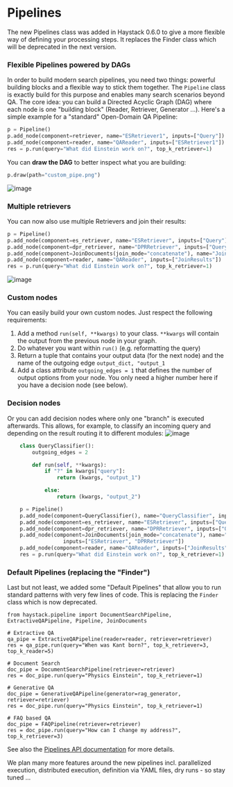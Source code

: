 # Pipelines

<div className="max-w-xl bg-yellow-light-theme border-l-8 border-yellow-dark-theme px-6 pt-6 pb-4 my-4 rounded-md dark:bg-yellow-900">

The new Pipelines class was added in Haystack 0.6.0 to give a more flexible way of defining your processing steps.
It replaces the Finder class which will be deprecated in the next version.

</div>

<div style={{ marginBottom: "3rem" }} />

### Flexible Pipelines powered by DAGs

In order to build modern search pipelines, you need two things: powerful building blocks and a flexible way to stick them together.
The `Pipeline` class is exactly build for this purpose and enables many search scenarios beyond QA. The core idea: you can build a Directed Acyclic Graph (DAG) where each node is one "building block" (Reader, Retriever, Generator ...). Here's a simple example for a "standard" Open-Domain QA Pipeline:

```python
p = Pipeline()
p.add_node(component=retriever, name="ESRetriever1", inputs=["Query"])
p.add_node(component=reader, name="QAReader", inputs=["ESRetriever1"])
res = p.run(query="What did Einstein work on?", top_k_retriever=1)

```

You can **draw the DAG** to better inspect what you are building:

```python
p.draw(path="custom_pipe.png")
```

![image](https://user-images.githubusercontent.com/1563902/102451716-54813700-4039-11eb-881e-f3c01b47ca15.png)

<div style={{ marginBottom: "3rem" }} />

### Multiple retrievers

You can now also use multiple Retrievers and join their results:

```python
p = Pipeline()
p.add_node(component=es_retriever, name="ESRetriever", inputs=["Query"])
p.add_node(component=dpr_retriever, name="DPRRetriever", inputs=["Query"])
p.add_node(component=JoinDocuments(join_mode="concatenate"), name="JoinResults", inputs=["ESRetriever", "DPRRetriever"])
p.add_node(component=reader, name="QAReader", inputs=["JoinResults"])
res = p.run(query="What did Einstein work on?", top_k_retriever=1)
```

![image](https://user-images.githubusercontent.com/1563902/102451782-7bd80400-4039-11eb-9046-01b002a783f8.png)

<div style={{ marginBottom: "3rem" }} />

### Custom nodes

You can easily build your own custom nodes. Just respect the following requirements:

1. Add a method `run(self, **kwargs)` to your class. `**kwargs` will contain the output from the previous node in your graph.
2. Do whatever you want within `run()` (e.g. reformatting the query)
3. Return a tuple that contains your output data (for the next node) and the name of the outgoing edge `output_dict, "output_1`
4. Add a class attribute `outgoing_edges = 1` that defines the number of output options from your node. You only need a higher number here if you have a decision node (see below).

<div style={{ marginBottom: "3rem" }} />

### Decision nodes

Or you can add decision nodes where only one "branch" is executed afterwards. This allows, for example, to classify an incoming query and depending on the result routing it to different modules:
![image](https://user-images.githubusercontent.com/1563902/102452199-41229b80-403a-11eb-9365-7038697e7c3e.png)

```python
    class QueryClassifier():
        outgoing_edges = 2

        def run(self, **kwargs):
            if "?" in kwargs["query"]:
                return (kwargs, "output_1")

            else:
                return (kwargs, "output_2")

    p = Pipeline()
    p.add_node(component=QueryClassifier(), name="QueryClassifier", inputs=["Query"])
    p.add_node(component=es_retriever, name="ESRetriever", inputs=["QueryClassifier.output_1"])
    p.add_node(component=dpr_retriever, name="DPRRetriever", inputs=["QueryClassifier.output_2"])
    p.add_node(component=JoinDocuments(join_mode="concatenate"), name="JoinResults",
                  inputs=["ESRetriever", "DPRRetriever"])
    p.add_node(component=reader, name="QAReader", inputs=["JoinResults"])
    res = p.run(query="What did Einstein work on?", top_k_retriever=1)
```

<div style={{ marginBottom: "3rem" }} />

### Default Pipelines (replacing the "Finder")

Last but not least, we added some "Default Pipelines" that allow you to run standard patterns with very few lines of code.
This is replacing the `Finder` class which is now deprecated.

```
from haystack.pipeline import DocumentSearchPipeline, ExtractiveQAPipeline, Pipeline, JoinDocuments

# Extractive QA
qa_pipe = ExtractiveQAPipeline(reader=reader, retriever=retriever)
res = qa_pipe.run(query="When was Kant born?", top_k_retriever=3, top_k_reader=5)

# Document Search
doc_pipe = DocumentSearchPipeline(retriever=retriever)
res = doc_pipe.run(query="Physics Einstein", top_k_retriever=1)

# Generative QA
doc_pipe = GenerativeQAPipeline(generator=rag_generator, retriever=retriever)
res = doc_pipe.run(query="Physics Einstein", top_k_retriever=1)

# FAQ based QA
doc_pipe = FAQPipeline(retriever=retriever)
res = doc_pipe.run(query="How can I change my address?", top_k_retriever=3)

```

See also the [Pipelines API documentation](/docs/latest/apipipelinesmd) for more details.

We plan many more features around the new pipelines incl. parallelized execution, distributed execution, definition via YAML files, dry runs - so stay tuned ...
